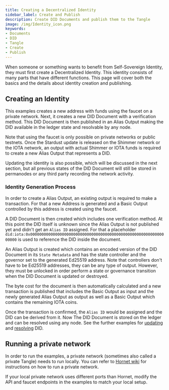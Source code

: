 ```yaml
---
title: Creating a Decentralized Identity
sidebar_label: Create and Publish
description: Create DID Documents and publish them to the Tangle
image: /img/Identity_icon.png
keywords:
- Documents
- DID
- Tangle
- Create
- Publish
---
```


When someone or something wants to benefit from Self-Sovereign Identity, they must first create a Decentralized Identity. This identity consists of many parts that have different functions. This page will cover both the basics and the details about identity creation and publishing.

## Creating an Identity

<CodeSnippet
    nodeContent={create_did_node}
    rustContent={create_did_rust}
    nodeGithubLink = "https://github.com/iotaledger/identity.rs/blob/main/bindings/wasm/examples/src/0_basic/0_create_did.ts"
    rustGithubLink = "https://github.com/iotaledger/identity.rs/blob/main/examples/0_basic/0_create_did.rs"
/>

This examples creates a new address with funds using the faucet on a private network. Next, it creates a new DID Document with a verification method. This DID Document is then published in an Alias Output making the DID available in the ledger state and resolvable by any node.

Note that using the faucet is only possible on private networks or public testnets. Once the Stardust update is released on the Shimmer network or the IOTA network, an output with actual Shimmer or IOTA funds is required to create a new Alias Output that represents a DID.

Updating the identity is also possible, which will be discussed in the next section, but all previous states of the DID Document will still be stored in permanodes or any third party recording the network activity.

### Identity Generation Process

In order to create a Alias Output, an existing output is required to make a transaction. For that a new Address is generated and a Basic Output controlled by this address is created using the faucet.

A DID Document is then created which includes one verification method. At this point the DID itself is unknown since the Alias Output is not published yet and didn't get an `Alias ID` assigned. For that a placeholder `did:iota:0x0000000000000000000000000000000000000000000000000000000000000000` is used to reference the DID inside the document.

An Alias Output is created which contains an encoded version of the DID Document in its `State Metadata` and has the state controller and the governor set to the generated Ed25519 address. Note that controllers don't have to be Ed25519 addresses, they can be any type of output. However, they must be unlocked in order perform a state or governance transition when the DID Document is updated or destroyed.

The byte cost for the document is then automatically calculated and a new transaction is published that includes the Basic Output as input and the newly generated Alias Output as output as well as a Basic Output which contains the remaining IOTA coins.

Once the transaction is confirmed, the `Alias ID` would be assigned and the DID can be derived from it. Now The DID Document is stored on the ledger and can be resolved using any node. See the further examples for [updating](./update) and [resolving](./resolve) DID.

## Running a private network

In order to run the examples, a private network (sometimes also called a private Tangle) needs to run locally. You can refer to [Hornet wiki](https://wiki.iota.org/hornet/develop/how_tos/private_tangle) for instructions on how to run a private network.

If your local private network uses different ports than Hornet, modify the API and faucet endpoints in the examples to match your local setup.

